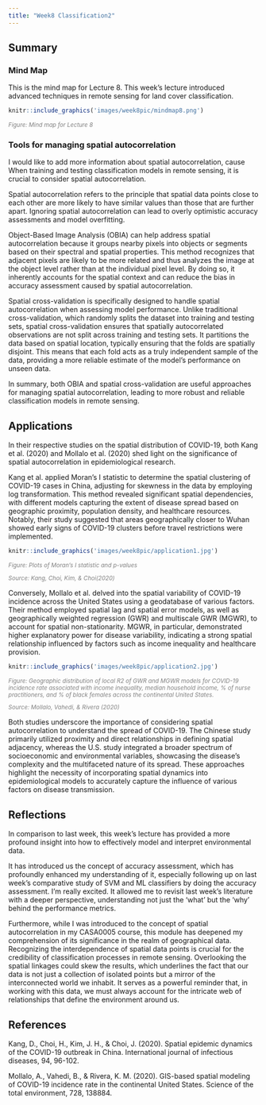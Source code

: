 ```yaml
---
title: "Week8 Classification2"
---
```


## Summary

### Mind Map

This is the mind map for Lecture 8. This week's lecture introduced advanced techniques in remote sensing for land cover classification.

```r
knitr::include_graphics('images/week8pic/mindmap8.png') 
```

::: {align="center" style="font-size: smaller; color: gray;"}
<em>Figure: Mind map for Lecture 8</em>
:::

### Tools for managing spatial autocorrelation

I would like to add more information about spatial autocorrelation, cause When training and testing classification models in remote sensing, it is crucial to consider spatial autocorrelation.

Spatial autocorrelation refers to the principle that spatial data points close to each other are more likely to have similar values than those that are further apart. Ignoring spatial autocorrelation can lead to overly optimistic accuracy assessments and model overfitting.

Object-Based Image Analysis (OBIA) can help address spatial autocorrelation because it groups nearby pixels into objects or segments based on their spectral and spatial properties. This method recognizes that adjacent pixels are likely to be more related and thus analyzes the image at the object level rather than at the individual pixel level. By doing so, it inherently accounts for the spatial context and can reduce the bias in accuracy assessment caused by spatial autocorrelation.

Spatial cross-validation is specifically designed to handle spatial autocorrelation when assessing model performance. Unlike traditional cross-validation, which randomly splits the dataset into training and testing sets, spatial cross-validation ensures that spatially autocorrelated observations are not split across training and testing sets. It partitions the data based on spatial location, typically ensuring that the folds are spatially disjoint. This means that each fold acts as a truly independent sample of the data, providing a more reliable estimate of the model's performance on unseen data.

In summary, both OBIA and spatial cross-validation are useful approaches for managing spatial autocorrelation, leading to more robust and reliable classification models in remote sensing.

## Applications

In their respective studies on the spatial distribution of COVID-19, both Kang et al. (2020) and Mollalo et al. (2020) shed light on the significance of spatial autocorrelation in epidemiological research.

Kang et al. applied Moran's I statistic to determine the spatial clustering of COVID-19 cases in China, adjusting for skewness in the data by employing log transformation. This method revealed significant spatial dependencies, with different models capturing the extent of disease spread based on geographic proximity, population density, and healthcare resources. Notably, their study suggested that areas geographically closer to Wuhan showed early signs of COVID-19 clusters before travel restrictions were implemented.

```r
knitr::include_graphics('images/week8pic/application1.jpg') 
```

::: {align="center" style="font-size: smaller; color: gray;"}
<em>Figure: Plots of Moran's I statistic and p-values</em>
:::

::: {align="center" style="font-size: smaller; color: gray;"}
<em>Source: Kang, Choi, Kim, & Choi(2020)</em>
:::

Conversely, Mollalo et al. delved into the spatial variability of COVID-19 incidence across the United States using a geodatabase of various factors. Their method employed spatial lag and spatial error models, as well as geographically weighted regression (GWR) and multiscale GWR (MGWR), to account for spatial non-stationarity. MGWR, in particular, demonstrated higher explanatory power for disease variability, indicating a strong spatial relationship influenced by factors such as income inequality and healthcare provision.

```r
knitr::include_graphics('images/week8pic/application2.jpg') 
```

::: {align="center" style="font-size: smaller; color: gray;"}
<em>Figure: Geographic distribution of local R2 of GWR and MGWR models for COVID-19 incidence rate associated with income inequality, median household income, % of nurse practitioners, and % of black females across the continental United States.</em>
:::

::: {align="center" style="font-size: smaller; color: gray;"}
<em>Source: Mollalo, Vahedi, & Rivera (2020)</em>
:::

Both studies underscore the importance of considering spatial autocorrelation to understand the spread of COVID-19. The Chinese study primarily utilized proximity and direct relationships in defining spatial adjacency, whereas the U.S. study integrated a broader spectrum of socioeconomic and environmental variables, showcasing the disease's complexity and the multifaceted nature of its spread. These approaches highlight the necessity of incorporating spatial dynamics into epidemiological models to accurately capture the influence of various factors on disease transmission.

## Reflections

In comparison to last week, this week's lecture has provided a more profound insight into how to effectively model and interpret environmental data.

It has introduced us the concept of accuracy assessment, which has profoundly enhanced my understanding of it, especially following up on last week's comparative study of SVM and ML classifiers by doing the accuracy assessment. I'm really excited. It allowed me to revisit last week's literature with a deeper perspective, understanding not just the 'what' but the 'why' behind the performance metrics.

Furthermore, while I was introduced to the concept of spatial autocorrelation in my CASA0005 course, this module has deepened my comprehension of its significance in the realm of geographical data. Recognizing the interdependence of spatial data points is crucial for the credibility of classification processes in remote sensing. Overlooking the spatial linkages could skew the results, which underlines the fact that our data is not just a collection of isolated points but a mirror of the interconnected world we inhabit. It serves as a powerful reminder that, in working with this data, we must always account for the intricate web of relationships that define the environment around us.

## References

Kang, D., Choi, H., Kim, J. H., & Choi, J. (2020). Spatial epidemic dynamics of the COVID-19 outbreak in China. International journal of infectious diseases, 94, 96-102.

Mollalo, A., Vahedi, B., & Rivera, K. M. (2020). GIS-based spatial modeling of COVID-19 incidence rate in the continental United States. Science of the total environment, 728, 138884.
